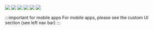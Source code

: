 <div style={{
  display: "flex",
  flexDirection: "row",
  alignItems: "center",
  justifyContent: "start",
  flexWrap: "wrap"
}}>
<img src="/img/logos/react.svg" style={{width: "50px", margin: "0px", marginRight: "40px", marginTop: "10px"}}/>
<img src="/img/logos/vue.svg" style={{width: "50px", margin: "0px", marginRight: "40px", marginTop: "10px"}}/>
<img src="/img/logos/angular.svg" style={{width: "65px", margin: "0px", marginRight: "40px", marginTop: "10px"}}/>
<img src="/img/logos/electron.svg" style={{width: "60px", margin: "0px", marginRight: "40px", marginTop: "10px"}}/>
<img src="/img/logos/capacitor-js.svg" style={{width: "60px", margin: "0px", marginRight: "40px", marginTop: "10px"}}/>
<img src="/img/logos/js_logo.svg" style={{width: "50px", margin: "0px", marginRight: "40px", marginTop: "10px"}}/>
</div>

:::important for mobile apps
For mobile apps, please see the custom UI section (see left nav bar)
:::